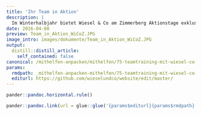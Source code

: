 ```yaml
---
title: 'Ihr Team in Aktion'
description: |
  Im Winterhalbjahr bietet Wiesel & Co am Zimmerberg Aktionstage exklusiv für Teams an.  Für Gruppen (z.B. Mitarbeiter von Unternehmen), die Ihre Gemeinschaft einmal anders erleben möchten, bietet die tatkräftige Lebensraumaufwertung im Bezirk Horgen eine ideale Gelegenheit. Wir gehen auf Ihre Bedürfnisse ein und finden für Ihr Team den geeigneten Aktionsort. Erfahren sie hier mehr, welche Gründe für das Angebot von Wiesel & Co am Zimmerberg sprechen. 
date: 2016-04-08
preview: Team_in_Aktion_WiCoZ.JPG
image_intro: images/dokumente/Team_in_Aktion_WiCoZ.JPG
output:
  distill::distill_article:
    self_contained: false
canonical: /mithelfen-anpacken/mithelfen/75-teamtraining-mit-wiesel-co-am-zimmerberg-2
params:
  rmdpath: _mithelfen-anpacken-mithelfen/75-teamtraining-mit-wiesel-co-am-zimmerb/75-teamtraining-mit-wiesel-co-am-zimmerb.Rmd
  editurl: https://github.com/wieselundco/website/edit/master/
---
```







```r
pander::pandoc.horizontal.rule()

pander::pandoc.link(url = glue::glue('{params$editurl}{params$rmdpath}'),text = 'Artikel bearbeiten')
```

<!--http://wieselundco.ch/mithelfen-anpacken/mithelfen/75-teamtraining-mit-wiesel-co-am-zimmerberg-2-->
